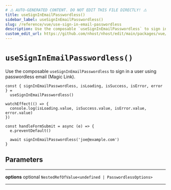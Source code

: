 ```yaml
---
# ⚠️ AUTO-GENERATED CONTENT. DO NOT EDIT THIS FILE DIRECTLY! ⚠️
title: useSignInEmailPasswordless()
sidebar_label: useSignInEmailPasswordless()
slug: /reference/vue/use-sign-in-email-passwordless
description: Use the composable `useSignInEmailPasswordless` to sign in a user using passwordless email (Magic Link).
custom_edit_url: https://github.com/nhost/nhost/edit/main/packages/vue/src/useSignInEmailPasswordless.ts#L38
---
```


# `useSignInEmailPasswordless()`

Use the composable `useSignInEmailPasswordless` to sign in a user using passwordless email (Magic Link).

```tsx
const { signInEmailPasswordless, isLoading, isSuccess, isError, error } =
  useSignInEmailPasswordless()

watchEffect(() => {
  console.log(isLoading.value, isSuccess.value, isError.value, error.value)
})

const handleFormSubmit = async (e) => {
  e.preventDefault()

  await signInEmailPasswordless('joe@example.com')
}
```

## Parameters

---

**<span className="parameter-name">options</span>** <span className="optional-status">optional</span> <code>NestedRefOfValue&lt;undefined &#124; PasswordlessOptions&gt;</code>

---
